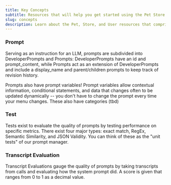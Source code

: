 ```yaml
---
title: Key Concepts
subtitle: Resources that will help you get started using the Pet Store API
slug: concepts
description: Learn about the Pet, Store, and User resources that comprise the Pet Store API. 
---
```


### Prompt 

Serving as an instruction for an LLM, prompts are subdivided into DeveloperPrompts and Prompts: DeveloperPrompts have an id and prompt_content, while Prompts act as an extension of
DeveloperPrompts and include a display_name and parent/children prompts to keep track of revision history.

Prompts also have prompt variables! Prompt variables allow contextual information, conditional statements, and data that changes often to be updated dynamically -- 
you don't have to change the prompt every time your menu changes. These also have categories (tbd)

### Test 

Tests exist to evaluate the quality of prompts by testing performance on specific metrics. There exist four major types: exact match, RegEx, Semantic Similarity, and JSON Validity.
You can think of these as the "unit tests" of our prompt manager.

### Transcript Evaluation

Transcript Evaluations gauge the quality of prompts by taking transcripts from calls and evaluating how the system prompt did. A score is given that ranges from 0 to 1 as a decimal value.


